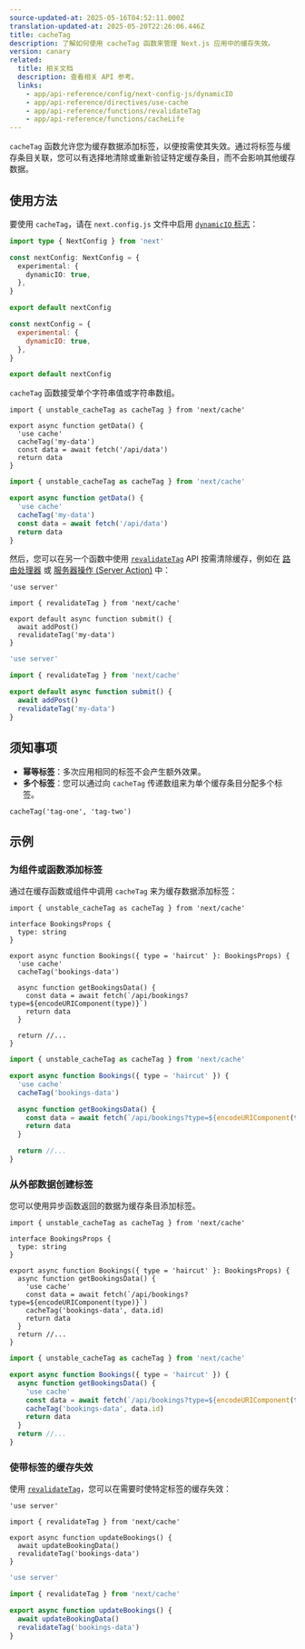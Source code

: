 ```yaml
---
source-updated-at: 2025-05-16T04:52:11.000Z
translation-updated-at: 2025-05-20T22:26:06.446Z
title: cacheTag
description: 了解如何使用 cacheTag 函数来管理 Next.js 应用中的缓存失效。
version: canary
related:
  title: 相关文档
  description: 查看相关 API 参考。
  links:
    - app/api-reference/config/next-config-js/dynamicIO
    - app/api-reference/directives/use-cache
    - app/api-reference/functions/revalidateTag
    - app/api-reference/functions/cacheLife
---
```


`cacheTag` 函数允许您为缓存数据添加标签，以便按需使其失效。通过将标签与缓存条目关联，您可以有选择地清除或重新验证特定缓存条目，而不会影响其他缓存数据。

## 使用方法

要使用 `cacheTag`，请在 `next.config.js` 文件中启用 [`dynamicIO` 标志](/docs/app/api-reference/config/next-config-js/dynamicIO)：

```ts filename="next.config.ts" switcher
import type { NextConfig } from 'next'

const nextConfig: NextConfig = {
  experimental: {
    dynamicIO: true,
  },
}

export default nextConfig
```

```js filename="next.config.js" switcher
const nextConfig = {
  experimental: {
    dynamicIO: true,
  },
}

export default nextConfig
```

`cacheTag` 函数接受单个字符串值或字符串数组。

```tsx filename="app/data.ts" switcher
import { unstable_cacheTag as cacheTag } from 'next/cache'

export async function getData() {
  'use cache'
  cacheTag('my-data')
  const data = await fetch('/api/data')
  return data
}
```

```jsx filename="app/data.js" switcher
import { unstable_cacheTag as cacheTag } from 'next/cache'

export async function getData() {
  'use cache'
  cacheTag('my-data')
  const data = await fetch('/api/data')
  return data
}
```

然后，您可以在另一个函数中使用 [`revalidateTag`](/docs/app/api-reference/functions/revalidateTag) API 按需清除缓存，例如在 [路由处理器](/docs/app/building-your-application/routing/route-handlers) 或 [服务器操作 (Server Action)](/docs/app/building-your-application/data-fetching/server-actions-and-mutations) 中：

```tsx filename="app/action.ts" switcher
'use server'

import { revalidateTag } from 'next/cache'

export default async function submit() {
  await addPost()
  revalidateTag('my-data')
}
```

```jsx filename="app/action.js" switcher
'use server'

import { revalidateTag } from 'next/cache'

export default async function submit() {
  await addPost()
  revalidateTag('my-data')
}
```

## 须知事项

- **幂等标签**：多次应用相同的标签不会产生额外效果。
- **多个标签**：您可以通过向 `cacheTag` 传递数组来为单个缓存条目分配多个标签。

```tsx
cacheTag('tag-one', 'tag-two')
```

## 示例

### 为组件或函数添加标签

通过在缓存函数或组件中调用 `cacheTag` 来为缓存数据添加标签：

```tsx filename="app/components/bookings.tsx" switcher
import { unstable_cacheTag as cacheTag } from 'next/cache'

interface BookingsProps {
  type: string
}

export async function Bookings({ type = 'haircut' }: BookingsProps) {
  'use cache'
  cacheTag('bookings-data')

  async function getBookingsData() {
    const data = await fetch(`/api/bookings?type=${encodeURIComponent(type)}`)
    return data
  }

  return //...
}
```

```jsx filename="app/components/bookings.js" switcher
import { unstable_cacheTag as cacheTag } from 'next/cache'

export async function Bookings({ type = 'haircut' }) {
  'use cache'
  cacheTag('bookings-data')

  async function getBookingsData() {
    const data = await fetch(`/api/bookings?type=${encodeURIComponent(type)}`)
    return data
  }

  return //...
}
```

### 从外部数据创建标签

您可以使用异步函数返回的数据为缓存条目添加标签。

```tsx filename="app/components/bookings.tsx" switcher
import { unstable_cacheTag as cacheTag } from 'next/cache'

interface BookingsProps {
  type: string
}

export async function Bookings({ type = 'haircut' }: BookingsProps) {
  async function getBookingsData() {
    'use cache'
    const data = await fetch(`/api/bookings?type=${encodeURIComponent(type)}`)
    cacheTag('bookings-data', data.id)
    return data
  }
  return //...
}
```

```jsx filename="app/components/bookings.js" switcher
import { unstable_cacheTag as cacheTag } from 'next/cache'

export async function Bookings({ type = 'haircut' }) {
  async function getBookingsData() {
    'use cache'
    const data = await fetch(`/api/bookings?type=${encodeURIComponent(type)}`)
    cacheTag('bookings-data', data.id)
    return data
  }
  return //...
}
```

### 使带标签的缓存失效

使用 [`revalidateTag`](/docs/app/api-reference/functions/revalidateTag)，您可以在需要时使特定标签的缓存失效：

```tsx filename="app/actions.ts" switcher
'use server'

import { revalidateTag } from 'next/cache'

export async function updateBookings() {
  await updateBookingData()
  revalidateTag('bookings-data')
}
```

```jsx filename="app/actions.js" switcher
'use server'

import { revalidateTag } from 'next/cache'

export async function updateBookings() {
  await updateBookingData()
  revalidateTag('bookings-data')
}
```